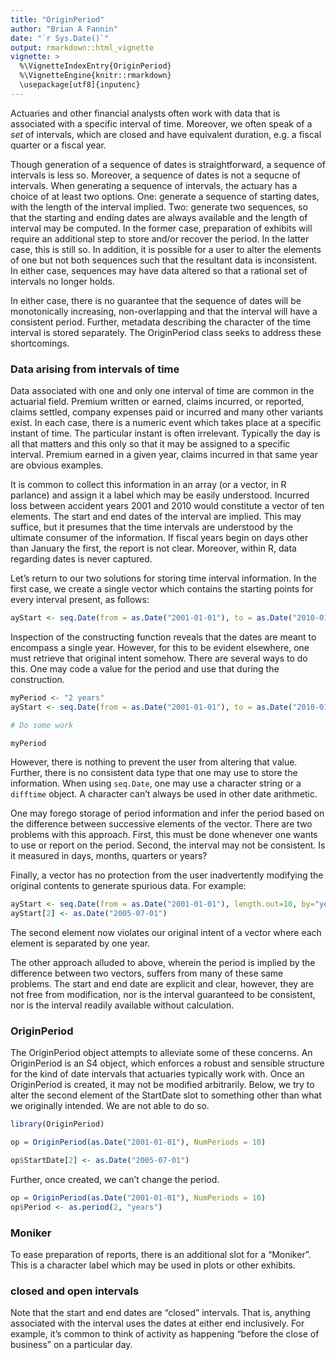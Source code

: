 ```yaml
---
title: "OriginPeriod"
author: "Brian A Fannin"
date: "`r Sys.Date()`"
output: rmarkdown::html_vignette
vignette: >
  %\VignetteIndexEntry{OriginPeriod}
  %\VignetteEngine{knitr::rmarkdown}
  \usepackage[utf8]{inputenc}
---
```


Actuaries and other financial analysts often work with data that is associated with a specific interval of time. Moreover, we often speak of a *set* of intervals, which are closed and have equivalent duration, e.g. a fiscal quarter or a fiscal year.

Though generation of a sequence of dates is straightforward, a sequence of intervals is less so. Moreover, a sequence of dates is not a sequcne of intervals. When generating a sequence of intervals, the actuary has a choice of at least two options. One: generate a sequence of starting dates, with the length of the interval implied. Two: generate two sequences, so that the starting and ending dates are always available and the length of interval may be computed. In the former case, preparation of exhibits will require an additional step to store and/or recover the period. In the latter case, this is still so. In addition, it is possible for a user to alter the elements of one but not both sequences such that the resultant data is inconsistent. In either case, sequences may have data altered so that a rational set of intervals no longer holds.

In either case, there is no guarantee that the sequence of dates will be monotonically increasing, non-overlapping and that the interval will have a consistent period. Further, metadata describing the character of the time interval is stored separately. The OriginPeriod class seeks to address these shortcomings. 

### Data arising from intervals of time

Data associated with one and only one interval of time are common in the actuarial field. Premium written or earned, claims incurred, or reported, claims settled, company expenses paid or incurred and many other variants exist. In each case, there is a numeric event which takes place at a specific instant of time. The particular instant is often irrelevant. Typically the day is all that matters and this only so that it may be assigned to a specific interval. Premium earned in a given year, claims incurred in that same year are obvious examples.

It is common to collect this information in an array (or a vector, in R parlance) and assign it a label which may be easily understood. Incurred loss between accident years 2001 and 2010 would constitute a vector of ten elements. The start and end dates of the interval are implied. This may suffice, but it presumes that the time intervals are understood by the ultimate consumer of the information. If fiscal years begin on days other than January the first, the report is not clear. Moreover, within R, data regarding dates is never captured.

Let's return to our two solutions for storing time interval information. In the first case, we create a single vector which contains the starting points for every interval present, as follows:

```r
ayStart <- seq.Date(from = as.Date("2001-01-01"), to = as.Date("2010-01-01"), by="year")
```

Inspection of the constructing function reveals that the dates are meant to encompass a single year. However, for this to be evident elsewhere, one must retrieve that original intent somehow. There are several ways to do this. One may code a value for the period and use that during the construction.

```r
myPeriod <- "2 years"
ayStart <- seq.Date(from = as.Date("2001-01-01"), to = as.Date("2010-01-01"), by=myPeriod)

# Do some work

myPeriod
```

However, there is nothing to prevent the user from altering that value. Further, there is no consistent data type that one may use to store the information. When using `seq.Date`, one may use a character string or a `difftime` object. A character can't always be used in other date arithmetic.

One may forego storage of period information and infer the period based on the difference between successive elements of the vector. There are two problems with this approach. First, this must be done whenever one wants to use or report on the period. Second, the interval may not be consistent. Is it measured in days, months, quarters or years?

Finally, a vector has no protection from the user inadvertently modifying the original contents to generate spurious data. For example:

```r
ayStart <- seq.Date(from = as.Date("2001-01-01"), length.out=10, by="year")
ayStart[2] <- as.Date("2005-07-01")
```

The second element now violates our original intent of a vector where each element is separated by one year.

The other approach alluded to above, wherein the period is implied by the difference between two vectors, suffers from many of these same problems. The start and end date are explicit and clear, however, they are not free from modification, nor is the interval guaranteed to be consistent, nor is the interval readily available without calculation.

### OriginPeriod

The OriginPeriod object attempts to alleviate some of these concerns. An OriginPeriod is an S4 object, which enforces a robust and sensible structure for the kind of date intervals that actuaries typically work with. Once an OriginPeriod is created, it may not be modified arbitrarily. Below, we try to alter the second element of the StartDate slot to something other than what we originally intended. We are not able to do so.

```r
library(OriginPeriod)

op = OriginPeriod(as.Date("2001-01-01"), NumPeriods = 10)

op$StartDate[2] <- as.Date("2005-07-01")
```

Further, once created, we can't change the period.
```r
op = OriginPeriod(as.Date("2001-01-01"), NumPeriods = 10)
op$Period <- as.period(2, "years")
```

### Moniker

To ease preparation of reports, there is an additional slot for a "Moniker". This is a character label which may be used in plots or other exhibits. 

### closed and open intervals
Note that the start and end dates are "closed" intervals. That is, anything associated with the interval uses the dates at either end inclusively. For example, it's common to think of activity as happening "before the close of business" on a particular day.